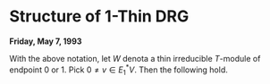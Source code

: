 # Structure of 1-Thin DRG  {#lec40}
**Friday, May 7, 1993** 

:::{.lemma #endpoint-at-most-one}
With the above notation, let $W$ denota a thin irreducible $T$-module of endpoint $0$ or $1$. Pick $0\neq v\in E^*_1V$. Then the following hold.


:::

